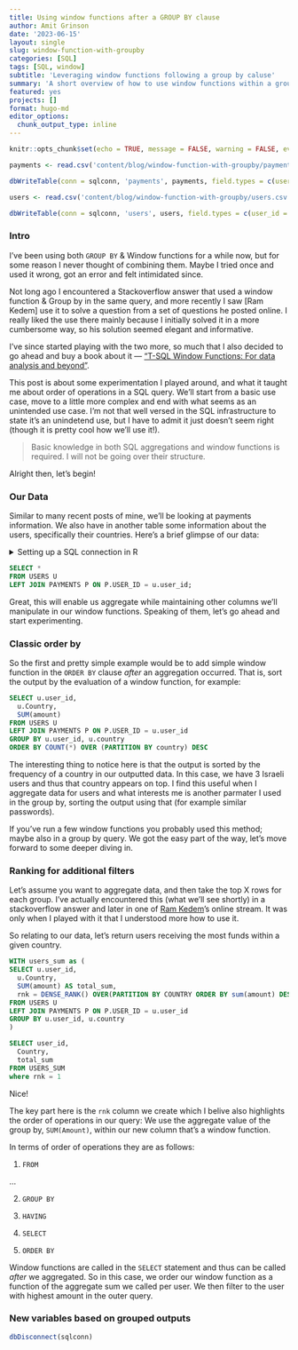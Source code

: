 ```yaml
---
title: Using window functions after a GROUP BY clause
author: Amit Grinson
date: '2023-06-15'
layout: single
slug: window-function-with-groupby
categories: [SQL]
tags: [SQL, window]
subtitle: 'Leveraging window functions following a group by caluse'
summary: 'A short overview of how to use window functions within a group by query. Going over 3 examples that help illustrate how to combine the two, as well as a better understanding of order of opertaions in SQL'
featured: yes
projects: []
format: hugo-md
editor_options: 
  chunk_output_type: inline
---
```


```r
knitr::opts_chunk$set(echo = TRUE, message = FALSE, warning = FALSE, eval = TRUE)
```


```r
payments <- read.csv('content/blog/window-function-with-groupby/payments.csv', colClasses = c('numeric', 'character', 'Date', 'numeric'))

dbWriteTable(conn = sqlconn, 'payments', payments, field.types = c(user_id = 'INT', payment_id = 'VARCHAR(12)',payment_date = 'DATE', amount = 'INT' ), overwrite = TRUE)

users <- read.csv('content/blog/window-function-with-groupby/users.csv')

dbWriteTable(conn = sqlconn, 'users', users, field.types = c(user_id = 'INT', country = 'VARCHAR(2)'), overwrite = TRUE)
```

### Intro

I've been using both `GROUP BY` & Window functions for a while now, but for some reason I never thought of combining them. Maybe I tried once and used it wrong, got an error and felt intimidated since. 

Not long ago I encountered a Stackoverflow answer that used a window function & Group by in the same query, and more recently I saw [Ram Kedem] use it to solve a question from a set of questions he posted online. I really liked the use there mainly because I initially solved it in a more cumbersome way, so his solution seemed elegant and informative.

I've since started playing with the two more, so much that I also decided to go ahead and buy a book about it — ["T-SQL Window Functions: For data analysis and beyond"](https://www.amazon.com/gp/product/0135861446/ref=ppx_yo_dt_b_asin_title_o00_s00?ie=UTF8&psc=1).

This post is about some experimentation I played around, and what it taught me about order of operations in a SQL query. We'll start from a basic use case, move to a little more complex and end with what seems as an unintended use case. I'm not that well versed in the SQL infrastructure to state it's an unindetend use, but I have to admit it just doesn't seem right (though it is pretty cool how we'll use it!).

> Basic knowledge in both SQL aggregations and window functions is required. I will not be going over their structure.

Alright then, let's begin!

### Our Data

Similar to many recent posts of mine, we'll be looking at payments information. We also have in another table some information about the users, specifically their countries. Here's a brief glimpse of our data:

<details>
<summary>Setting up a SQL connection in R</summary>

Since I write my blog posts using R, we need to setup a SQL connection to our SSMS localhost. We can do it with the following, and then moving forward just write SQL syntax in a regular code chunk.

```r
library(odbc)
library(DBI)

sqlconn <- dbConnect(odbc(),
                      Driver = "SQL Server",
                      Server = "localhost\\SQLEXPRESS",
                      Database = "window_groupby")
```

</details>

```sql
SELECT * 
FROM USERS U 
LEFT JOIN PAYMENTS P ON P.USER_ID = u.user_id;
```

Great, this will enable us aggregate while maintaining other columns we'll manipulate in our window functions. Speaking of them, let's go ahead and start experimenting.


### Classic order by

So the first and pretty simple example would be to add simple window function in the `ORDER BY` clause *after* an aggregation occurred. That is, sort the output by the evaluation of a window function, for example:

```sql
SELECT u.user_id,
  u.Country,
  SUM(amount)
FROM USERS U 
LEFT JOIN PAYMENTS P ON P.USER_ID = u.user_id
GROUP BY u.user_id, u.country
ORDER BY COUNT(*) OVER (PARTITION BY country) DESC 
```

The interesting thing to notice here is that the output is sorted by the frequency of a country in our outputted data. In this case, we have 3 Israeli users and thus that country appears on top. I find this useful when I aggregate data for users and what interests me is another parmater I used in the group by, sorting the output using that (for example similar passwords). 

If you've run a few window functions you probably used this method; maybe also in a group by query. We got the easy part of the way, let's move forward to some deeper diving in.

### Ranking for additional filters

Let's assume you want to aggregate data, and then take the top X rows for each group. I've actually encountered this (what we'll see shortly) in a stackoverflow answer and later in one of [Ram Kedem](https://ramkedem.com/en/)'s online stream. It was only when I played with it that I understood more how to use it.

So relating to our data, let's return users receiving the most funds within a given country.

```sql
WITH users_sum as (
SELECT u.user_id,
  u.Country,
  SUM(amount) AS total_sum,
  rnk = DENSE_RANK() OVER(PARTITION BY COUNTRY ORDER BY sum(amount) DESC)
FROM USERS U 
LEFT JOIN PAYMENTS P ON P.USER_ID = u.user_id
GROUP BY u.user_id, u.country
)

SELECT user_id,
  Country,
  total_sum
FROM USERS_SUM
where rnk = 1
```

Nice! 

The key part here is the `rnk` column we create which I belive also highlights the order of operations in our query: We use the aggregate value of the group by, `SUM(Amount)`, within our new column that's a window function.

In terms of order of operations they are as follows:

1. `FROM`

...

2. `GROUP BY`

3. `HAVING`

4. `SELECT`

5. `ORDER BY`

Window functions are called in the `SELECT` statement and thus can be called *after* we aggregated. So in this case, we order our window function as a function of the aggregate sum we called per user. We then filter to the user with highest amount in the outer query.

### New variables based on grouped outputs


```r
dbDisconnect(sqlconn)
```

